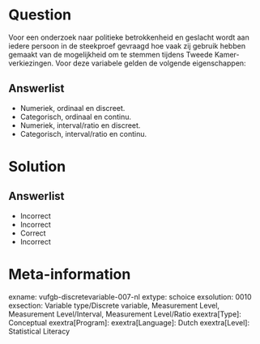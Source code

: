 Question
========
  
Voor een onderzoek naar politieke betrokkenheid en geslacht wordt aan iedere persoon in de steekproef gevraagd hoe vaak zij gebruik hebben gemaakt van de mogelijkheid om te stemmen tijdens Tweede Kamer-verkiezingen. Voor deze variabele gelden de volgende eigenschappen:
  
Answerlist
----------
* Numeriek, ordinaal en discreet.
* Categorisch, ordinaal en continu.
* Numeriek, interval/ratio en discreet.
* Categorisch, interval/ratio en continu.


Solution
========

Answerlist
----------
* Incorrect
* Incorrect
* Correct
* Incorrect

Meta-information
================
exname: vufgb-discretevariable-007-nl
extype: schoice
exsolution: 0010
exsection: Variable type/Discrete variable, Measurement Level, Measurement Level/Interval, Measurement Level/Ratio
exextra[Type]: Conceptual
exextra[Program]: 
exextra[Language]: Dutch
exextra[Level]: Statistical Literacy
